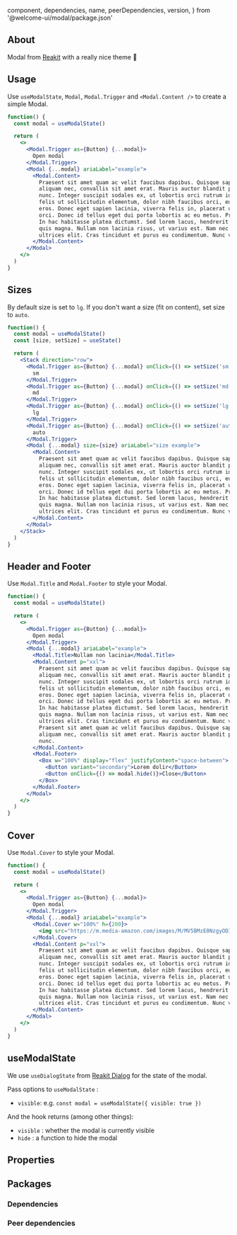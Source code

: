 
  component,
  dependencies,
  name,
  peerDependencies,
  version,
} from '@welcome-ui/modal/package.json'

<showcase
  version={version}
  name={name}
  component={component}
  description="Allows user to show a component ahead the page, to take an action from it."
/>

## About

Modal from [Reakit](https://reakit.io/docs/dialog/) with a really nice theme 👀

## Usage

Use `useModalState`, `Modal`, `Modal.Trigger` and `<Modal.Content />` to create a simple Modal.

```jsx
function() {
  const modal = useModalState()

  return (
    <>
      <Modal.Trigger as={Button} {...modal}>
        Open modal
      </Modal.Trigger>
      <Modal {...modal} ariaLabel="example">
        <Modal.Content>
          Praesent sit amet quam ac velit faucibus dapibus. Quisque sapien ligula, rutrum quis
          aliquam nec, convallis sit amet erat. Mauris auctor blandit porta. In imperdiet rutrum
          nunc. Integer suscipit sodales ex, ut lobortis orci rutrum id. Vestibulum scelerisque,
          felis ut sollicitudin elementum, dolor nibh faucibus orci, eu aliquet felis diam sed
          eros. Donec eget sapien lacinia, viverra felis in, placerat urna. Vestibulum sed viverra
          orci. Donec id tellus eget dui porta lobortis ac eu metus. Praesent id ultricies odio.
          In hac habitasse platea dictumst. Sed lorem lacus, hendrerit non sodales id, consectetur
          quis magna. Nullam non lacinia risus, ut varius est. Nam nec pulvinar tellus, eu
          ultrices elit. Cras tincidunt et purus eu condimentum. Nunc vitae consequat nibh.
        </Modal.Content>
      </Modal>
    </>
  )
}
```

## Sizes

By default size is set to `lg`. If you don't want a size (fit on content), set size to `auto`.

```jsx
function() {
  const modal = useModalState()
  const [size, setSize] = useState()

  return (
    <Stack direction="row">
      <Modal.Trigger as={Button} {...modal} onClick={() => setSize('sm')}>
        sm
      </Modal.Trigger>
      <Modal.Trigger as={Button} {...modal} onClick={() => setSize('md')}>
        md
      </Modal.Trigger>
      <Modal.Trigger as={Button} {...modal} onClick={() => setSize('lg')}>
        lg
      </Modal.Trigger>
      <Modal.Trigger as={Button} {...modal} onClick={() => setSize('auto')}>
        auto
      </Modal.Trigger>
      <Modal {...modal} size={size} ariaLabel="size example">
        <Modal.Content>
          Praesent sit amet quam ac velit faucibus dapibus. Quisque sapien ligula, rutrum quis
          aliquam nec, convallis sit amet erat. Mauris auctor blandit porta. In imperdiet rutrum
          nunc. Integer suscipit sodales ex, ut lobortis orci rutrum id. Vestibulum scelerisque,
          felis ut sollicitudin elementum, dolor nibh faucibus orci, eu aliquet felis diam sed
          eros. Donec eget sapien lacinia, viverra felis in, placerat urna. Vestibulum sed viverra
          orci. Donec id tellus eget dui porta lobortis ac eu metus. Praesent id ultricies odio.
          In hac habitasse platea dictumst. Sed lorem lacus, hendrerit non sodales id, consectetur
          quis magna. Nullam non lacinia risus, ut varius est. Nam nec pulvinar tellus, eu
          ultrices elit. Cras tincidunt et purus eu condimentum. Nunc vitae consequat nibh.
        </Modal.Content>
      </Modal>
    </Stack>
  )
}
```

## Header and Footer

Use `Modal.Title` and `Modal.Footer` to style your Modal.

```jsx
function() {
  const modal = useModalState()

  return (
    <>
      <Modal.Trigger as={Button} {...modal}>
        Open modal
      </Modal.Trigger>
      <Modal {...modal} ariaLabel="example">
        <Modal.Title>Nullam non lacinia</Modal.Title>
        <Modal.Content p="xxl">
          Praesent sit amet quam ac velit faucibus dapibus. Quisque sapien ligula, rutrum quis
          aliquam nec, convallis sit amet erat. Mauris auctor blandit porta. In imperdiet rutrum
          nunc. Integer suscipit sodales ex, ut lobortis orci rutrum id. Vestibulum scelerisque,
          felis ut sollicitudin elementum, dolor nibh faucibus orci, eu aliquet felis diam sed
          eros. Donec eget sapien lacinia, viverra felis in, placerat urna. Vestibulum sed viverra
          orci. Donec id tellus eget dui porta lobortis ac eu metus. Praesent id ultricies odio.
          In hac habitasse platea dictumst. Sed lorem lacus, hendrerit non sodales id, consectetur
          quis magna. Nullam non lacinia risus, ut varius est. Nam nec pulvinar tellus, eu
          ultrices elit. Cras tincidunt et purus eu condimentum. Nunc vitae consequat nibh.
          Praesent sit amet quam ac velit faucibus dapibus. Quisque sapien ligula, rutrum quis
          aliquam nec, convallis sit amet erat. Mauris auctor blandit porta. In imperdiet rutrum
          nunc.
        </Modal.Content>
        <Modal.Footer>
          <Box w="100%" display="flex" justifyContent="space-between">
            <Button variant="secondary">Lorem dolir</Button>
            <Button onClick={() => modal.hide()}>Close</Button>
          </Box>
        </Modal.Footer>
      </Modal>
    </>
  )
}
```

## Cover

Use `Modal.Cover` to style your Modal.

```jsx
function() {
  const modal = useModalState()

  return (
    <>
      <Modal.Trigger as={Button} {...modal}>
        Open modal
      </Modal.Trigger>
      <Modal {...modal} ariaLabel="example">
        <Modal.Cover w="100%" h={200}>
          <img src="https://m.media-amazon.com/images/M/MV5BMzE0NzgyODIxN15BMl5BanBnXkFtZTgwNDU0NjU5NzE@._V1_SX1777_CR0,0,1777,994_AL_.jpg" />
        </Modal.Cover>
        <Modal.Content p="xxl">
          Praesent sit amet quam ac velit faucibus dapibus. Quisque sapien ligula, rutrum quis
          aliquam nec, convallis sit amet erat. Mauris auctor blandit porta. In imperdiet rutrum
          nunc. Integer suscipit sodales ex, ut lobortis orci rutrum id. Vestibulum scelerisque,
          felis ut sollicitudin elementum, dolor nibh faucibus orci, eu aliquet felis diam sed
          eros. Donec eget sapien lacinia, viverra felis in, placerat urna. Vestibulum sed viverra
          orci. Donec id tellus eget dui porta lobortis ac eu metus. Praesent id ultricies odio.
          In hac habitasse platea dictumst. Sed lorem lacus, hendrerit non sodales id, consectetur
          quis magna. Nullam non lacinia risus, ut varius est. Nam nec pulvinar tellus, eu
          ultrices elit. Cras tincidunt et purus eu condimentum. Nunc vitae consequat nibh.
        </Modal.Content>
      </Modal>
    </>
  )
}
```

## useModalState

We use `useDialogState` from [Reakit Dialog](https://reakit.io/docs/dialog/#usedialogstate) for the state of the modal.

Pass options to `useModalState` :

- `visible`: e.g. `const modal = useModalState({ visible: true })`

And the hook returns (among other things):

- `visible` : whether the modal is currently visible
- `hide` : a function to hide the modal

## Properties

<props propTypes={props.propTypes.Modal} />

## Packages

### Dependencies

<dependencies dependencies={dependencies} />

### Peer dependencies

<dependencies dependencies={peerDependencies} />

<pagination />
